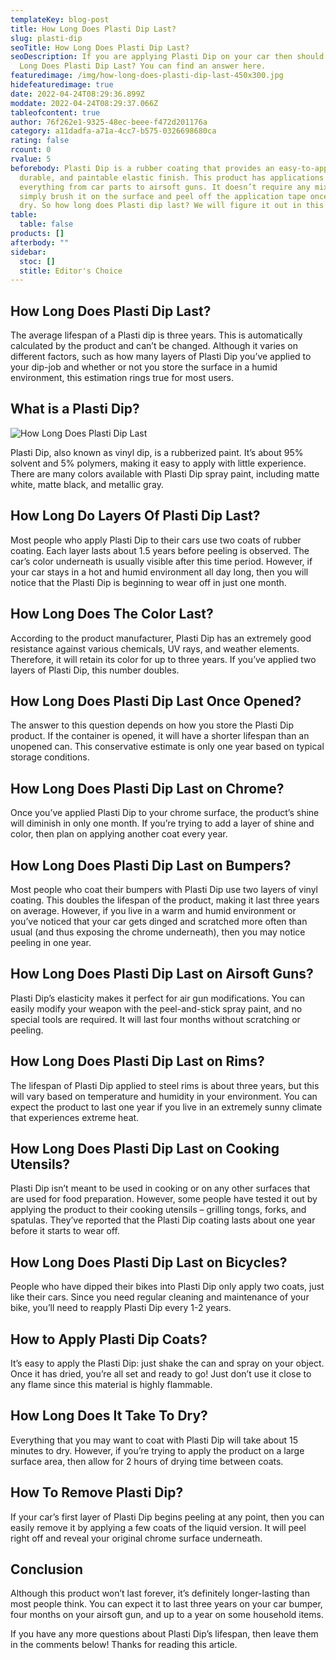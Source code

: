 ```yaml
---
templateKey: blog-post
title: How Long Does Plasti Dip Last?
slug: plasti-dip
seoTitle: How Long Does Plasti Dip Last?
seoDescription: If you are applying Plasti Dip on your car then should know How
  Long Does Plasti Dip Last? You can find an answer here.
featuredimage: /img/how-long-does-plasti-dip-last-450x300.jpg
hidefeaturedimage: true
date: 2022-04-24T08:29:36.899Z
moddate: 2022-04-24T08:29:37.066Z
tableofcontent: true
author: 76f262e1-9325-48ec-beee-f472d201176a
category: a11dadfa-a71a-4cc7-b575-0326698680ca
rating: false
rcount: 0
rvalue: 5
beforebody: Plasti Dip is a rubber coating that provides an easy-to-apply,
  durable, and paintable elastic finish. This product has applications in
  everything from car parts to airsoft guns. It doesn’t require any mixing – you
  simply brush it on the surface and peel off the application tape once it’s
  dry. So how long does Plasti dip last? We will figure it out in this article.
table:
  table: false
products: []
afterbody: ""
sidebar:
  stoc: []
  stitle: Editor's Choice
---
```

## How Long Does Plasti Dip Last?

The average lifespan of a Plasti dip is three years. This is automatically calculated by the product and can’t be changed. Although it varies on different factors, such as how many layers of Plasti Dip you’ve applied to your dip-job and whether or not you store the surface in a humid environment, this estimation rings true for most users.

## What is a Plasti Dip?

![How Long Does Plasti Dip Last](/img/how-long-does-plasti-dip-last-450x300.jpg "How Long Does Plasti Dip Last")

Plasti Dip, also known as vinyl dip, is a rubberized paint. It’s about 95% solvent and 5% polymers, making it easy to apply with little experience. There are many colors available with Plasti Dip spray paint, including matte white, matte black, and metallic gray.

## How Long Do Layers Of Plasti Dip Last?

Most people who apply Plasti Dip to their cars use two coats of rubber coating. Each layer lasts about 1.5 years before peeling is observed. The car’s color underneath is usually visible after this time period. However, if your car stays in a hot and humid environment all day long, then you will notice that the Plasti Dip is beginning to wear off in just one month.

## How Long Does The Color Last?

According to the product manufacturer, Plasti Dip has an extremely good resistance against various chemicals, UV rays, and weather elements. Therefore, it will retain its color for up to three years. If you’ve applied two layers of Plasti Dip, this number doubles.

## How Long Does Plasti Dip Last Once Opened?

The answer to this question depends on how you store the Plasti Dip product. If the container is opened, it will have a shorter lifespan than an unopened can. This conservative estimate is only one year based on typical storage conditions.

## How Long Does Plasti Dip Last on Chrome?

Once you’ve applied Plasti Dip to your chrome surface, the product’s shine will diminish in only one month. If you’re trying to add a layer of shine and color, then plan on applying another coat every year.

## How Long Does Plasti Dip Last on Bumpers?

Most people who coat their bumpers with Plasti Dip use two layers of vinyl coating. This doubles the lifespan of the product, making it last three years on average. However, if you live in a warm and humid environment or you’ve noticed that your car gets dinged and scratched more often than usual (and thus exposing the chrome underneath), then you may notice peeling in one year.

## How Long Does Plasti Dip Last on Airsoft Guns?

Plasti Dip’s elasticity makes it perfect for air gun modifications. You can easily modify your weapon with the peel-and-stick spray paint, and no special tools are required. It will last four months without scratching or peeling.

## How Long Does Plasti Dip Last on Rims?

The lifespan of Plasti Dip applied to steel rims is about three years, but this will vary based on temperature and humidity in your environment. You can expect the product to last one year if you live in an extremely sunny climate that experiences extreme heat.

## How Long Does Plasti Dip Last on Cooking Utensils?

Plasti Dip isn’t meant to be used in cooking or on any other surfaces that are used for food preparation. However, some people have tested it out by applying the product to their cooking utensils – grilling tongs, forks, and spatulas. They’ve reported that the Plasti Dip coating lasts about one year before it starts to wear off.

## How Long Does Plasti Dip Last on Bicycles?

People who have dipped their bikes into Plasti Dip only apply two coats, just like their cars. Since you need regular cleaning and maintenance of your bike, you’ll need to reapply Plasti Dip every 1-2 years.

## How to Apply Plasti Dip Coats?

It’s easy to apply the Plasti Dip: just shake the can and spray on your object. Once it has dried, you’re all set and ready to go! Just don’t use it close to any flame since this material is highly flammable.

## How Long Does It Take To Dry?

Everything that you may want to coat with Plasti Dip will take about 15 minutes to dry. However, if you’re trying to apply the product on a large surface area, then allow for 2 hours of drying time between coats.

## How To Remove Plasti Dip?

If your car’s first layer of Plasti Dip begins peeling at any point, then you can easily remove it by applying a few coats of the liquid version. It will peel right off and reveal your original chrome surface underneath.

## Conclusion

Although this product won’t last forever, it’s definitely longer-lasting than most people think. You can expect it to last three years on your car bumper, four months on your airsoft gun, and up to a year on some household items.

If you have any more questions about Plasti Dip’s lifespan, then leave them in the comments below! Thanks for reading this article.